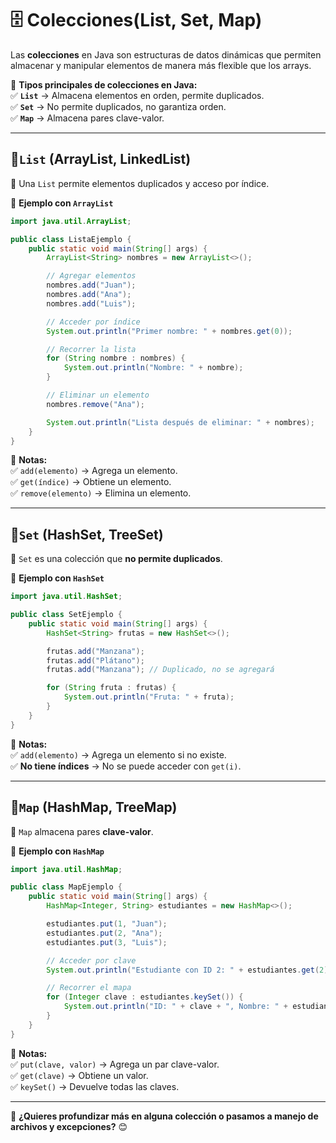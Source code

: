 # 🗄️ Colecciones(List, Set, Map)  

Las **colecciones** en Java son estructuras de datos dinámicas que permiten almacenar y manipular elementos de manera más flexible que los arrays.  

📌 **Tipos principales de colecciones en Java:**  
✅ **`List`** → Almacena elementos en orden, permite duplicados.  
✅ **`Set`** → No permite duplicados, no garantiza orden.  
✅ **`Map`** → Almacena pares clave-valor.  

---

## **🔹`List` (ArrayList, LinkedList)**  
📌 Una `List` permite elementos duplicados y acceso por índice.  

🔹 **Ejemplo con `ArrayList`**  
```java
import java.util.ArrayList;

public class ListaEjemplo {
    public static void main(String[] args) {
        ArrayList<String> nombres = new ArrayList<>();

        // Agregar elementos
        nombres.add("Juan");
        nombres.add("Ana");
        nombres.add("Luis");

        // Acceder por índice
        System.out.println("Primer nombre: " + nombres.get(0));

        // Recorrer la lista
        for (String nombre : nombres) {
            System.out.println("Nombre: " + nombre);
        }

        // Eliminar un elemento
        nombres.remove("Ana");

        System.out.println("Lista después de eliminar: " + nombres);
    }
}
```

📌 **Notas:**  
✅ `add(elemento)` → Agrega un elemento.  
✅ `get(índice)` → Obtiene un elemento.  
✅ `remove(elemento)` → Elimina un elemento.  

---

## **🔹`Set` (HashSet, TreeSet)**  
📌 `Set` es una colección que **no permite duplicados**.  

🔹 **Ejemplo con `HashSet`**  
```java
import java.util.HashSet;

public class SetEjemplo {
    public static void main(String[] args) {
        HashSet<String> frutas = new HashSet<>();

        frutas.add("Manzana");
        frutas.add("Plátano");
        frutas.add("Manzana"); // Duplicado, no se agregará

        for (String fruta : frutas) {
            System.out.println("Fruta: " + fruta);
        }
    }
}
```

📌 **Notas:**  
✅ `add(elemento)` → Agrega un elemento si no existe.  
✅ **No tiene índices** → No se puede acceder con `get(i)`.  

---

## **🔹`Map` (HashMap, TreeMap)**  
📌 `Map` almacena pares **clave-valor**.  

🔹 **Ejemplo con `HashMap`**  
```java
import java.util.HashMap;

public class MapEjemplo {
    public static void main(String[] args) {
        HashMap<Integer, String> estudiantes = new HashMap<>();

        estudiantes.put(1, "Juan");
        estudiantes.put(2, "Ana");
        estudiantes.put(3, "Luis");

        // Acceder por clave
        System.out.println("Estudiante con ID 2: " + estudiantes.get(2));

        // Recorrer el mapa
        for (Integer clave : estudiantes.keySet()) {
            System.out.println("ID: " + clave + ", Nombre: " + estudiantes.get(clave));
        }
    }
}
```

📌 **Notas:**  
✅ `put(clave, valor)` → Agrega un par clave-valor.  
✅ `get(clave)` → Obtiene un valor.  
✅ `keySet()` → Devuelve todas las claves.  

---

📌 **¿Quieres profundizar más en alguna colección o pasamos a manejo de archivos y excepciones?** 😊